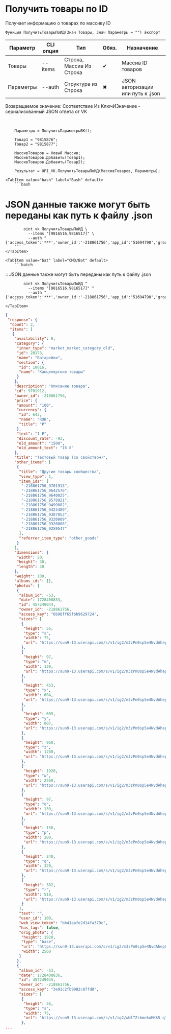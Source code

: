 ﻿---
sidebar_position: 3
---


# Получить товары по ID
 Получает информацию о товарах по массиву ID



`Функция ПолучитьТоварыПоИД(Знач Товары, Знач Параметры = "") Экспорт`

  | Параметр | CLI опция | Тип | Обяз. | Назначение |
  |-|-|-|-|-|
  | Товары | --items | Строка, Массив Из Строка | &#x2714; | Массив ID товаров |
  | Параметры | --auth | Структура из Строка | &#x2716; | JSON авторизации или путь к .json |

  
  Возвращаемое значение:   Соответствие Из КлючИЗначение - сериализованный JSON ответа от VK

<br/>




```bsl title="Пример использования для 1С:Предприятие/OneScript"
    Параметры = ПолучитьПараметрыВК();

    Товар1 = "9815876";
    Товар2 = "9815877";

    МассивТоваров = Новый Массив;
    МассивТоваров.Добавить(Товар1);
    МассивТоваров.Добавить(Товар2);

    Результат = OPI_VK.ПолучитьТоварыПоИД(МассивТоваров, Параметры);
```
    

 <Tabs>
  
    <TabItem value="bash" label="Bash" default>
        ```bash
# JSON данные также могут быть переданы как путь к файлу .json

            oint vk ПолучитьТоварыПоИД \
              --items "[9816516,9816517]" \
              --auth "{'access_token':'***','owner_id':'-218861756','app_id':'51694790','group_id':'218861756'}"
        ```
    </TabItem>
  
    <TabItem value="bat" label="CMD/Bat" default>
        ```batch
:: JSON данные также могут быть переданы как путь к файлу .json

            oint vk ПолучитьТоварыПоИД ^
              --items "[9816516,9816517]" ^
              --auth "{'access_token':'***','owner_id':'-218861756','app_id':'51694790','group_id':'218861756'}"
        ```
    </TabItem>
</Tabs>


```json title="Результат"
{
 "response": {
  "count": 2,
  "items": [
   {
    "availability": 0,
    "category": {
     "inner_type": "market_market_category_old",
     "id": 20173,
     "name": "Батарейки",
     "section": {
      "id": 10016,
      "name": "Канцелярские товары"
     }
    },
    "description": "Описание товара",
    "id": 9701912,
    "owner_id": -218861756,
    "price": {
     "amount": "100",
     "currency": {
      "id": 643,
      "name": "RUB",
      "title": "₽"
     },
     "text": "1 ₽",
     "discount_rate": -93,
     "old_amount": "1500",
     "old_amount_text": "15 ₽"
    },
    "title": "Тестовый товар (со свойством)",
    "other_items": [
     {
      "title": "Другие товары сообщества",
      "view_type": 1,
      "item_ids": [
       "-218861756_9701913",
       "-218861756_9642576",
       "-218861756_9640025",
       "-218861756_9578921",
       "-218861756_9499082",
       "-218861756_9423489",
       "-218861756_9387853",
       "-218861756_9320009",
       "-218861756_9320008",
       "-218861756_9259547"
      ],
      "referrer_item_type": "other_goods"
     }
    ],
    "dimensions": {
     "width": 20,
     "height": 30,
     "length": 40
    },
    "weight": 100,
    "albums_ids": [],
    "photos": [
     {
      "album_id": -53,
      "date": 1728408833,
      "id": 457249044,
      "owner_id": -218861756,
      "access_key": "6b98ff65fbb9629724",
      "sizes": [
       {
        "height": 56,
        "type": "s",
        "width": 75,
        "url": "https://sun9-13.userapi.com/s/v1/ig2/m3zPn0sp5e4NvdAhepOXjrb79EUmvLXp8DcC3yo7UZgNMMi0beNuAxDbUnx84q4L7-l7ZoHhed7Hx_AE8ZFcnwQn.jpg?quality=95&as=32x24,48x36,72x54,108x81,160x120,240x180,360x270,480x360,540x405,640x480,720x540,1080x810,1280x960,1440x1080,2560x1920&from=bu&cs=75x56"
       },
       {
        "height": 97,
        "type": "m",
        "width": 130,
        "url": "https://sun9-13.userapi.com/s/v1/ig2/m3zPn0sp5e4NvdAhepOXjrb79EUmvLXp8DcC3yo7UZgNMMi0beNuAxDbUnx84q4L7-l7ZoHhed7Hx_AE8ZFcnwQn.jpg?quality=95&as=32x24,48x36,72x54,108x81,160x120,240x180,360x270,480x360,540x405,640x480,720x540,1080x810,1280x960,1440x1080,2560x1920&from=bu&cs=130x97"
       },
       {
        "height": 453,
        "type": "x",
        "width": 604,
        "url": "https://sun9-13.userapi.com/s/v1/ig2/m3zPn0sp5e4NvdAhepOXjrb79EUmvLXp8DcC3yo7UZgNMMi0beNuAxDbUnx84q4L7-l7ZoHhed7Hx_AE8ZFcnwQn.jpg?quality=95&as=32x24,48x36,72x54,108x81,160x120,240x180,360x270,480x360,540x405,640x480,720x540,1080x810,1280x960,1440x1080,2560x1920&from=bu&cs=604x453"
       },
       {
        "height": 605,
        "type": "y",
        "width": 807,
        "url": "https://sun9-13.userapi.com/s/v1/ig2/m3zPn0sp5e4NvdAhepOXjrb79EUmvLXp8DcC3yo7UZgNMMi0beNuAxDbUnx84q4L7-l7ZoHhed7Hx_AE8ZFcnwQn.jpg?quality=95&as=32x24,48x36,72x54,108x81,160x120,240x180,360x270,480x360,540x405,640x480,720x540,1080x810,1280x960,1440x1080,2560x1920&from=bu&cs=807x605"
       },
       {
        "height": 960,
        "type": "z",
        "width": 1280,
        "url": "https://sun9-13.userapi.com/s/v1/ig2/m3zPn0sp5e4NvdAhepOXjrb79EUmvLXp8DcC3yo7UZgNMMi0beNuAxDbUnx84q4L7-l7ZoHhed7Hx_AE8ZFcnwQn.jpg?quality=95&as=32x24,48x36,72x54,108x81,160x120,240x180,360x270,480x360,540x405,640x480,720x540,1080x810,1280x960,1440x1080,2560x1920&from=bu&cs=1280x960"
       },
       {
        "height": 1920,
        "type": "w",
        "width": 2560,
        "url": "https://sun9-13.userapi.com/s/v1/ig2/m3zPn0sp5e4NvdAhepOXjrb79EUmvLXp8DcC3yo7UZgNMMi0beNuAxDbUnx84q4L7-l7ZoHhed7Hx_AE8ZFcnwQn.jpg?quality=95&as=32x24,48x36,72x54,108x81,160x120,240x180,360x270,480x360,540x405,640x480,720x540,1080x810,1280x960,1440x1080,2560x1920&from=bu&cs=2560x1920"
       },
       {
        "height": 97,
        "type": "o",
        "width": 130,
        "url": "https://sun9-13.userapi.com/s/v1/ig2/m3zPn0sp5e4NvdAhepOXjrb79EUmvLXp8DcC3yo7UZgNMMi0beNuAxDbUnx84q4L7-l7ZoHhed7Hx_AE8ZFcnwQn.jpg?quality=95&as=32x24,48x36,72x54,108x81,160x120,240x180,360x270,480x360,540x405,640x480,720x540,1080x810,1280x960,1440x1080,2560x1920&from=bu&cs=130x97"
       },
       {
        "height": 150,
        "type": "p",
        "width": 200,
        "url": "https://sun9-13.userapi.com/s/v1/ig2/m3zPn0sp5e4NvdAhepOXjrb79EUmvLXp8DcC3yo7UZgNMMi0beNuAxDbUnx84q4L7-l7ZoHhed7Hx_AE8ZFcnwQn.jpg?quality=95&as=32x24,48x36,72x54,108x81,160x120,240x180,360x270,480x360,540x405,640x480,720x540,1080x810,1280x960,1440x1080,2560x1920&from=bu&cs=200x150"
       },
       {
        "height": 240,
        "type": "q",
        "width": 320,
        "url": "https://sun9-13.userapi.com/s/v1/ig2/m3zPn0sp5e4NvdAhepOXjrb79EUmvLXp8DcC3yo7UZgNMMi0beNuAxDbUnx84q4L7-l7ZoHhed7Hx_AE8ZFcnwQn.jpg?quality=95&as=32x24,48x36,72x54,108x81,160x120,240x180,360x270,480x360,540x405,640x480,720x540,1080x810,1280x960,1440x1080,2560x1920&from=bu&cs=320x240"
       },
       {
        "height": 382,
        "type": "r",
        "width": 510,
        "url": "https://sun9-13.userapi.com/s/v1/ig2/m3zPn0sp5e4NvdAhepOXjrb79EUmvLXp8DcC3yo7UZgNMMi0beNuAxDbUnx84q4L7-l7ZoHhed7Hx_AE8ZFcnwQn.jpg?quality=95&as=32x24,48x36,72x54,108x81,160x120,240x180,360x270,480x360,540x405,640x480,720x540,1080x810,1280x960,1440x1080,2560x1920&from=bu&cs=510x382"
       }
      ],
      "text": "",
      "user_id": 100,
      "web_view_token": "bb41aafe2d14fa379c",
      "has_tags": false,
      "orig_photo": {
       "height": 1920,
       "type": "base",
       "url": "https://sun9-13.userapi.com/s/v1/ig2/m3zPn0sp5e4NvdAhepOXjrb79EUmvLXp8DcC3yo7UZgNMMi0beNuAxDbUnx84q4L7-l7ZoHhed7Hx_AE8ZFcnwQn.jpg?quality=95&as=32x24,48x36,72x54,108x81,160x120,240x180,360x270,480x360,540x405,640x480,720x540,1080x810,1280x960,1440x1080,2560x1920&from=bu",
       "width": 2560
      }
     },
     {
      "album_id": -53,
      "date": 1728408836,
      "id": 457249045,
      "owner_id": -218861756,
      "access_key": "3e91c2fb9982c87fd8",
      "sizes": [
       {
        "height": 56,
        "type": "s",
        "width": 75,
        "url": "https://sun9-13.userapi.com/s/v1/ig2/wNlTZzbmekuMKk5_qIRuNeQJZGF-dfJgjaVzEg8fikFpy7YPCw69icIfJo8l71a58aBnrkFeh7zTR_8Eg_hosZPh.jpg?quality=95&as=32x24,48x36,72x54,108x81,160x120,240x180,360x270,480x360,540x405,640x480,720x540,1080x810,1280x960,1440x1080,2560x1920&from=bu&cs=75x56"
       },
...
```
